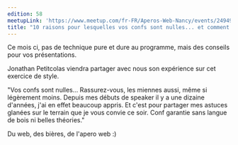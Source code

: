 ```yaml
---
edition: 58
meetupLink: 'https://www.meetup.com/fr-FR/Aperos-Web-Nancy/events/249491076/'
title: "10 raisons pour lesquelles vos confs sont nulles... et comment y remédier."
---
```


Ce mois ci, pas de technique pure et dure au programme, mais des conseils pour vos présentations.

Jonathan Petitcolas viendra partager avec nous son expérience sur cet exercice de style.

"Vos confs sont nulles... Rassurez-vous, les miennes aussi, même si légèrement moins. Depuis mes débuts de speaker il y a une dizaine d'années, j'ai en effet beaucoup appris. Et c'est pour partager mes astuces glanées sur le terrain que je vous convie ce soir. Conf garantie sans langue de bois ni belles théories."

Du web, des bières, de l'apero web :)